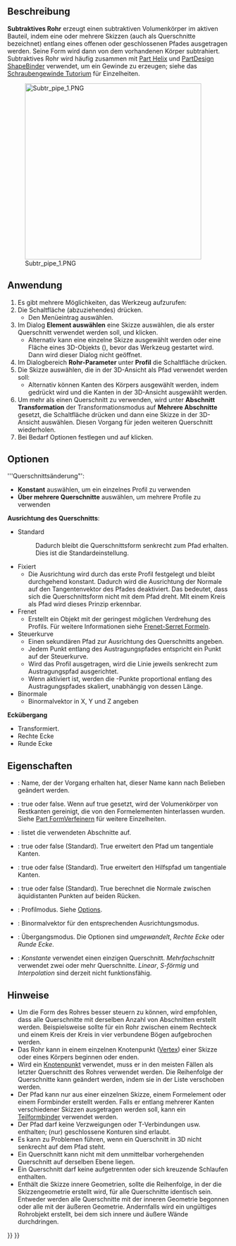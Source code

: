 <languages/>

{{Docnav/de
|[[PartDesign_SubtractiveLoft/de|Subtraktive Ausformung]]
|[[PartDesign_SubtractiveHelix/de|Subtraktive Helix]]
|[[PartDesign_Workbench/de|PartDesign]]
|IconL=PartDesign_SubtractiveLoft.svg
|IconR=PartDesign_SubtractiveHelix.svg
|IconC=Workbench_PartDesign.svg
}}

{{GuiCommand/de
|Name=PartDesign SubtractivePipe
|Name/de=PartDesign Subtraktives Rohr
|MenuLocation=Part Design → Create a substractive feature → Subtractive pipe
|Workbenches=[[PartDesign_Workbench/de|PartDesign]]
|Version=0.17
|SeeAlso=[[PartDesign_AdditivePipe/de|PartDesign Additives Rohr]], [[PartDesign_SubtractiveLoft/de|PartDesign Subtraktive Ausformung]]
}}

<span id="Description"></span>
==Beschreibung==

'''Subtraktives Rohr''' erzeugt einen subtraktiven Volumenkörper im aktiven Bauteil, indem eine oder mehrere Skizzen (auch als Querschnitte bezeichnet) entlang eines offenen oder geschlossenen Pfades ausgetragen werden. Seine Form wird dann von dem vorhandenen Körper subtrahiert.
Subtraktives Rohr wird häufig zusammen mit [[Part_Helix/de|Part Helix]] und [[PartDesign_ShapeBinder/de|PartDesign ShapeBinder]] verwendet, um ein Gewinde zu erzeugen; siehe das [[Thread_for_Screw Tutorial/de|Schraubengewinde Tutorium]] für Einzelheiten.

[[File:Subtr_pipe_1.PNG|400px]]

<span id="Usage"></span>
==Anwendung==

# Es gibt mehrere Möglichkeiten, das Werkzeug aufzurufen:
# Die Schaltfläche (abzuziehendes) {{Button|[[Image:PartDesign_SubtractivePipe.svg|16px]]  [[PartDesign_SubtractivePipe/de|Rohr]]}} drücken.
#* Den Menüeintrag {{MenuCommand|PartDesign → Objekte abziehen → [[Image:PartDesign_SubtractivePipe.svg|16px]] Rohr}} auswählen.
# Im Dialog '''Element auswählen''' eine Skizze auswählen, die als erster Querschnitt verwendet werden soll, und {{Button|OK}} klicken.
#* Alternativ kann eine einzelne Skizze ausgewählt werden oder eine Fläche eines 3D-Objekts ({{Version/de|0.20}}), bevor das Werkzeug gestartet wird. Dann wird dieser Dialog nicht geöffnet.
# Im Dialogbereich '''Rohr-Parameter''' unter '''Profil''' die Schaltfläche {{Button|Objekt}} drücken.
# Die Skizze auswählen, die in der 3D-Ansicht als Pfad verwendet werden soll:
#* Alternativ können Kanten des Körpers ausgewählt werden, indem {{Button|Kante hinzufügen}} gedrückt wird und die Kanten in der 3D-Ansicht ausgewählt werden.
# Um mehr als einen Querschnitt zu verwenden, wird unter '''Abschnitt Transformation''' der Transformationsmodus auf '''Mehrere Abschnitte''' gesetzt, die Schaltfläche {{Button|Schnitt hinzufügen}} drücken und dann eine Skizze in der 3D-Ansicht auswählen. Diesen Vorgang für jeden weiteren Querschnitt wiederholen.
# Bei Bedarf Optionen festlegen und auf {{Button|OK}} klicken.

<span id="Options"></span>
==Optionen==

'''Querschnittsänderung"': 
* '''Konstant''' auswählen, um ein einzelnes Profil zu verwenden
* '''Über mehrere Querschnitte''' auswählen, um mehrere Profile zu verwenden
'''Ausrichtung des Querschnitts''':
* Standard
*: Dadurch bleibt die Querschnittsform senkrecht zum Pfad erhalten. Dies ist die Standardeinstellung.
* Fixiert
** Die Ausrichtung wird durch das erste Profil festgelegt und bleibt durchgehend konstant. Dadurch wird die Ausrichtung der Normale auf den Tangentenvektor des Pfades deaktiviert. Das bedeutet, dass sich die Querschnittsform nicht mit dem Pfad dreht. MIt einem Kreis als Pfad wird dieses Prinzip erkennbar.
* Frenet
** Erstellt ein Objekt mit der geringest möglichen Verdrehung des Profils. Für weitere Informationen siehe [https://en.wikipedia.org/wiki/Frenet%E2%80%93Serret_formulas Frenet-Serret Formeln].
* Steuerkurve
** Einen sekundären Pfad zur Ausrichtung des Querschnitts angeben.
** Jedem Punkt {{Emphasis|P}} entlang des Austragungspfades entspricht ein Punkt {{Emphasis|Q}} auf der Steuerkurve.
** Wird das Profil ausgetragen, wird die Linie {{Emphasis|PQ}} jeweils senkrecht zum Austragungspfad ausgerichtet.
** Wenn {{Emphasis|Gekrümmte Äquivalenz}} aktiviert ist, werden die {{Emphasis|Q}}-Punkte proportional entlang des Austragungspfades skaliert, unabhängig von dessen Länge.
* Binormale
** Binormalvektor in X, Y und Z angeben
'''Eckübergang'''
* Transformiert.
* Rechte Ecke
* Runde Ecke

<span id="Properties"></span>
==Eigenschaften==

* {{PropertyData|Label}}: Name, der der Vorgang erhalten hat, dieser Name kann nach Belieben geändert werden.
* {{PropertyData|Verfeinern}}: true oder false. Wenn auf true gesetzt, wird der Volumenkörper von Restkanten gereinigt, die von den Formelementen hinterlassen wurden. Siehe [[Part_RefineShape/de|Part FormVerfeinern]] für weitere Einzelheiten.
* {{PropertyData|Abschnitte}}: listet die verwendeten Abschnitte auf.
* {{PropertyData|Rücken Tangente}}: true oder false (Standard). True erweitert den Pfad um tangentiale Kanten.
* {{PropertyData|Hilfs Rücken Tangente}}: true oder false (Standard). True erweitert den Hilfspfad um tangentiale Kanten.
* {{PropertyData|Hilfs Kurvelinear}}: true oder false (Standard). True berechnet die Normale zwischen äquidistanten Punkten auf beiden Rücken.
* {{PropertyData|Modus}}: Profilmodus. Siehe [[#Options|Options]].
* {{PropertyData|Binormal}}: Binormalvektor für den entsprechenden Ausrichtungsmodus.
* {{PropertyData|Übergang}}: Übergangsmodus. Die Optionen sind ''umgewandelt'', ''Rechte Ecke'' oder ''Runde Ecke''.
* {{PropertyData|Transformation}}: ''Konstante'' verwendet einen einzigen Querschnitt. ''Mehrfachschnitt'' verwendet zwei oder mehr Querschnitte. ''Linear'', ''S-förmig'' und ''Interpolation'' sind derzeit nicht funktionsfähig.

<span id="Notes"></span>
==Hinweise==

* Um die Form des Rohres besser steuern zu können, wird empfohlen, dass alle Querschnitte mit derselben Anzahl von Abschnitten erstellt werden. Beispielsweise sollte für ein Rohr zwischen einem Rechteck und einem Kreis der Kreis in vier verbundene Bögen aufgebrochen werden.
* Das Rohr kann in einem einzelnen Knotenpunkt ([[Glossary/de#Vertex|Vertex]]) einer Skizze oder eines Körpers beginnen oder enden. {{Version/de|0.20}}
* Wird ein [[Glossary/de#Vertex|Knotenpunkt]] verwendet, muss er in den meisten Fällen als letzter Querschnitt des Rohres verwendet werden. Die Reihenfolge der Querschnitte kann geändert werden, indem sie in der Liste verschoben werden. 
* Der Pfad kann nur aus einer einzelnen Skizze, einem Formelement oder einem Formbinder erstellt werden. Falls er entlang mehrerer Kanten verschiedener Skizzen ausgetragen werden soll, kann ein [[PartDesign_SubShapeBinder/de|Teilformbinder]] verwendet werden.
* Der Pfad darf keine Verzweigungen oder T-Verbindungen usw. enthalten; (nur) geschlossene Konturen sind erlaubt.
* Es kann zu Problemen führen, wenn ein Querschnitt in 3D nicht senkrecht auf dem Pfad steht.
* Ein Querschnitt kann nicht mit dem unmittelbar vorhergehenden Querschnitt auf derselben Ebene liegen.
* Ein Querschnitt darf keine aufgetrennten oder sich kreuzende Schlaufen enthalten.
* Enthält die Skizze innere Geometrien, sollte die Reihenfolge, in der die Skizzengeometrie erstellt wird, für alle Querschnitte identisch sein. Entweder werden alle Querschnitte mit der inneren Geometrie begonnen oder alle mit der äußeren Geometrie. Andernfalls wird ein ungültiges Rohrobjekt erstellt, bei dem sich innere und äußere Wände durchdringen.


{{Docnav/de
|[[PartDesign_SubtractiveLoft/de|Subtraktive Ausformung]]
|[[PartDesign_SubtractiveHelix/de|Subtraktive Helix]]
|[[PartDesign_Workbench/de|PartDesign]]
|IconL=PartDesign_SubtractiveLoft.svg
|IconR=PartDesign_SubtractiveHelix.svg
|IconC=Workbench_PartDesign.svg
}}

{{PartDesign Tools navi{{#translation:}}}}
{{Userdocnavi{{#translation:}}}}